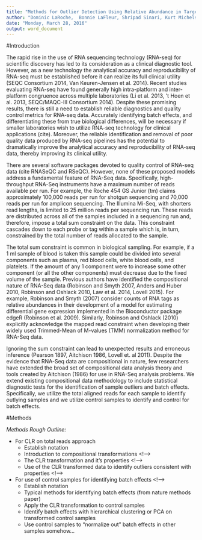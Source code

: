 ```yaml
---
title: "Methods for Outlier Detection Using Relative Abundance in Targeted RNASeq Applications"
author: "Dominic LaRoche,  Bonnie LaFleur, Shripad Sinari, Kurt Michels, and Dean Billhiemer"
date: "Monday, March 28, 2016"
output: word_document
---
```


#Introduction
<!--High-throughput RNA sequence (RNA-Seq) data generated from next-generation sequencers, such as those from Illumina and Roche, is generally modeled as count data arising from a Poisson or Negative-binomial distribution with various methods of estimating the parameters (Robinson and Smyth 2008, Anders and Huber 2010, Zhou et al. 2011, Law et al. 2014).-->  

<!-- Introduce the problem and motivate the research -->
The rapid rise in the use of RNA sequencing technology (RNA-seq) for scientific discovery has led to its consideration as a clinical diagnostic tool.  However, as a new technology the analytical accuracy and reproducibility of RNA-seq must be established before it can realize its full clinical utility (SEQC Consortium 2014, Van Keuren-Jensen et al. 2014). Recent studies evaluating RNA-seq have found generally high intra-platform and inter-platform congruence across multiple laboratories (Li et al. 2013, 't Hoen et al. 2013, SEQC/MAQC-III Consortium 2014).  Despite these promising results, there is still a need to establish reliable diagnostics and quality control metrics for RNA-seq data.  Accurately identifying batch effects, and differentiating these from true biological differences, will be necessary if smaller laboratories wish to utilize RNA-seq technology for clinical applications (cite).  Moreover, the reliable identification and removal of poor quality data produced by RNA-seq pipelines has the potential to dramatically improve the analytical accuracy and reproducibility of RNA-seq data, thereby improving its clinical utility.

<!-- Paragraph on existing QC metrics -->
There are several software packages devoted to quality control of RNA-seq data (cite RNASeQC and RSeQC). However, none of these proposed models address a fundamental feature of RNA-Seq data. Specifically, high-throughput RNA-Seq instruments have a maximum number of reads available per run.  For example, the Roche 454 GS Junior (tm) claims approximately 100,000 reads per run for shotgun sequencing and 70,000 reads per run for amplicon sequencing.  The Illumina Mi-Seq, with shorters read lengths, is limited to 25 million reads per sequencing run.  These reads are distributed across all of the samples included in a sequencing run and, therefore, impose a total sum constraint on the data.  This constraint cascades down to each probe or tag within a sample which is, in turn, constrained by the total number of reads allocated to the sample.

<!-- Short description of compisitional data and justification of treating RNA-seq as compositional-->
The total sum constraint is common in biological sampling.  For example, if a 1 ml sample of blood is taken this sample could be divided into several components such as plasma, red blood cells, white blood cells, and platelets.  If the amount of any 1 component were to increase some other component (or all the other components) must decrease due to the fixed volume of the sample.  Previous authors have identified the compositional nature of RNA-Seq data (Robinson and Smyth 2007, Anders and Huber 2010, Robinson and Oshlack 2010, Law et al. 2014, Lovell 2015).  For example, Robinson and Smyth (2007) consider counts of RNA tags as relative abundances in their development of a model for estimating differential gene expression implemented in the Bioconductor package edgeR (Robinson et al. 2009).  Similarly, Robinson and Oshlack (2010) explicitly acknowledge the mapped read constraint when developing their widely used Trimmed-Mean of M-values (TMM) normalization method for RNA-Seq data.

<!-- Proposed solution with brief outline of methodology -->
Ignoring the sum constraint can lead to unexpected results and erroneous inference (Pearson 1897, Aitchison 1986, Lovell et. al 2011).  Despite the evidence that RNA-Seq data are compositional in nature, few researchers have extended the broad set of compositional data analysis theory and tools created by Aitchison (1986) for use in RNA-Seq analysis problems.  We extend existing compositional data methodology to include statistical diagnostic tests for the identification of sample outliers and batch effects. Specifically, we utilize the total aligned reads for each sample to identify outlying samples and we utilize control samples to identify and control for batch effects.

<!-- 
Justify QC metric:
1) Saturation is important (RSeQC)
2) Limited total reads allocated to samples
3) 

-->

#Methods

*Methods Rough Outline:* 

* For CLR on total reads approach <!-- -->  
    + Establish notation
    + Introduction to compositional transformations <!-->
    + The CLR transformation and it's properties <!-->
    + Use of the CLR transformed data to identify outliers consistent with properties <!-->  
* For use of control samples for identifying batch effects <!-->
    + Establish notation 
    + Typical methods for identifying batch effects (from nature methods paper)
    + Apply the CLR transformation to control samples
    + Identify batch effects with hierarchical clustering or PCA on transformed control samples
    + Use control samples to "normalize out" batch effects in other samples somehow...



